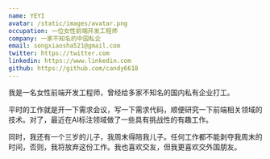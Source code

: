 ```yaml
---
name: YEYI
avatar: /static/images/avatar.png
occupation: 一位女性前端开发工程师
company: 一家不知名的中国私企
email: songxiaosha521@gmail.com
twitter: https://twitter.com
linkedin: https://www.linkedin.com
github: https://github.com/candy6618
---
```


我是一名女性前端开发工程师，曾经给多家不知名的国内私有企业打工。

平时的工作就是开一下需求会议，写一下需求代码，顺便研究一下前端相关领域的技术。对了，最近在AI标注领域做了一些具有挑战性的有趣工作。

同时，我还有一个三岁的儿子，我周末得陪我儿子。任何工作都不能剥夺我周末的时间，否则，我将放弃这份工作。我也喜欢交友，但我更喜欢交外国朋友。